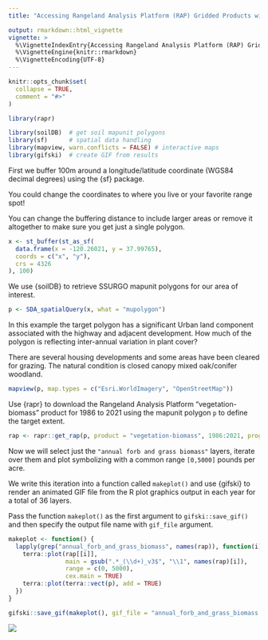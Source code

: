 ```yaml
---
title: "Accessing Rangeland Analysis Platform (RAP) Gridded Products with R"

output: rmarkdown::html_vignette
vignette: >
  %\VignetteIndexEntry{Accessing Rangeland Analysis Platform (RAP) Gridded Products with R}
  %\VignetteEngine{knitr::rmarkdown}
  %\VignetteEncoding{UTF-8}
---
```


```r
knitr::opts_chunk$set(
  collapse = TRUE,
  comment = "#>"
)
```

```r
library(rapr)
```

```r
library(soilDB)  # get soil mapunit polygons
library(sf)      # spatial data handling
library(mapview, warn.conflicts = FALSE) # interactive maps
library(gifski)  # create GIF from results
```

First we buffer 100m around a longitude/latitude coordinate (WGS84 decimal degrees) using the {sf} package.

You could change the coordinates to where you live or your favorite range spot! 

You can change the buffering distance to include larger areas or remove it altogether to make sure you get just a single polygon.

```r
x <- st_buffer(st_as_sf(
  data.frame(x = -120.26021, y = 37.99765),
  coords = c("x", "y"),
  crs = 4326
), 100)
```

We use {soilDB} to retrieve SSURGO mapunit polygons for our area of interest. 

```r
p <- SDA_spatialQuery(x, what = "mupolygon")
```

In this example the target polygon has a significant Urban land component associated with the highway and adjacent development. How much of the polygon is reflecting inter-annual variation in plant cover? 

There are several housing developments and some areas have been cleared for grazing. The natural condition is closed canopy mixed oak/conifer woodland.

```r
mapview(p, map.types = c("Esri.WorldImagery", "OpenStreetMap"))
```

Use {rapr} to download the Rangeland Analysis Platform "vegetation-biomass" product for 1986 to 2021 using the mapunit polygon `p` to define the target extent.

```r
rap <- rapr::get_rap(p, product = "vegetation-biomass", 1986:2021, progress = FALSE)
```

Now we will select just the `"annual forb and grass biomass"` layers, iterate over them and plot symbolizing with a common range `[0,5000]` pounds per acre.

We write this iteration into a function called `makeplot()` and use {gifski} to render an animated GIF file from the R plot graphics output in each year for a total of 36 layers.

Pass the function `makeplot()` as the first argument to `gifski::save_gif()` and then specify the output file name with `gif_file` argument.

```r
makeplot <- function() {
  lapply(grep("annual_forb_and_grass_biomass", names(rap)), function(i) {
    terra::plot(rap[[i]], 
                main = gsub(".*_(\\d+)_v3$", "\\1", names(rap)[i]), 
                range = c(0, 5000), 
                cex.main = TRUE)
    terra::plot(terra::vect(p), add = TRUE)
  })
}
```

```r
gifski::save_gif(makeplot(), gif_file = "annual_forb_and_grass_biomass.gif", delay = 0.5)
```

![](annual_forb_and_grass_biomass.gif)
